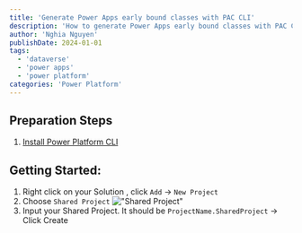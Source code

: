 ```yaml
---
title: 'Generate Power Apps early bound classes with PAC CLI'
description: 'How to generate Power Apps early bound classes with PAC CLI'
author: 'Nghia Nguyen'
publishDate: 2024-01-01
tags:
  - 'dataverse'
  - 'power apps'
  - 'power platform'
categories: 'Power Platform'
---
```


## Preparation Steps

1. [Install Power Platform CLI](https://learn.microsoft.com/en-us/power-platform/developer/cli/introduction?tabs=windows#install-microsoft-power-platform-cli)

## Getting Started:

1. Right click on your Solution , click `Add` -> `New Project`
2. Choose `Shared Project`
!["Shared Project"](../../assets/images/2024-01-01-001.png)
3. Input your Shared Project. It should be `ProjectName.SharedProject` -> Click Create